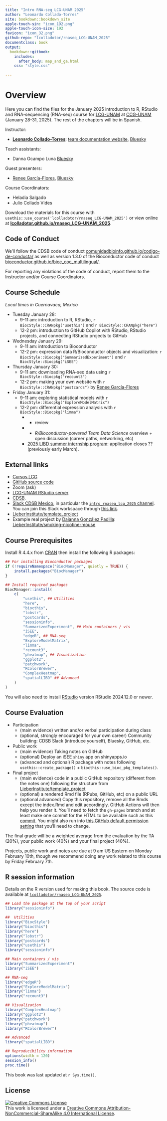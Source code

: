```yaml
---
title: "Intro RNA-seq LCG-UNAM 2025"
author: "Leonardo Collado-Torres"
site: bookdown::bookdown_site
apple-touch-sin: "icon_192.png"
apple-touch-icon-size: 192
favicon: "icon_32.png"
github-repo: "lcolladotor/rnaseq_LCG-UNAM_2025"
documentclass: book
output:
  bookdown::gitbook:
    includes:
      after_body: map_and_ga.html
    css: "style.css"
    
---
```


# Overview {-}

Here you can find the files for the January 2025 introduction to R, RStudio and RNA-sequencing (RNA-seq) course for [LCG-UNAM](https://lcg.unam.mx/) at [CCG-UNAM](https://ccg.unam.mx/) (January 28-31, 2025). The rest of the chapters will be in Spanish.

Instructor:

* [**Leonardo Collado-Torres**](http://lcolladotor.github.io/): [team documentation website](https://lcolladotor.github.io/bioc_team_ds/), [Bluesky](https://bsky.app/profile/lcolladotor.bsky.social)

Teach assistants:

* Danna Ocampo Luna [Bluesky](https://bsky.app/profile/genomic-swallow.bsky.social)

Guest presenters:

* [Renee García-Flores](https://reneegf.github.io/), [Bluesky](https://bsky.app/profile/freneegf.bsky.social)

<!--
* [Daianna González Padilla](https://daianna21.github.io/), [Bluesky](https://bsky.app/profile/daiannaglez.bsky.social)
* [Melissa Mayén Quiroz](https://melii99.github.io/), [Bluesky](https://bsky.app/profile/meli-mq99.bsky.social)
-->

Course Coordinators:

* Heladia Salgado
* Julio Collado Vides

Download the materials for this course with `usethis::use_course('lcolladotor/rnaseq_LCG-UNAM_2025')` or view online at [**lcolladotor.github.io/rnaseq_LCG-UNAM_2025**](http://lcolladotor.github.io/rnaseq_LCG-UNAM_2025).

## Code of Conduct {-}

We'll follow the CDSB code of conduct [comunidadbioinfo.github.io/codigo-de-conducta/](https://comunidadbioinfo.github.io/codigo-de-conducta/) as well as version 1.3.0 of the Bioconductor code of conduct [bioconductor.github.io/bioc_coc_multilingual/](https://bioconductor.github.io/bioc_coc_multilingual/). 

For reporting any violations of the code of conduct, report them to the Instructor and/or Course Coordinators.

## Course Schedule {-}

_Local times in Cuernavaca, Mexico_

* Tuesday January 28:
  - 9-11 am: introduction to R, RStudio, `r BiocStyle::CRANpkg("usethis")` and `r BiocStyle::CRANpkg("here")`
  - 12-2 pm: introduction to GitHub Copilot with RStudio, RStudio projects, and connecting RStudio projects to GitHub
* Wednesday January 29:
  - 9-11 am: introduction to Bioconductor
  - 12-2 pm: expression data R/Bioconductor objects and visualization: `r BiocStyle::Biocpkg("SummarizedExperiment")` and `r BiocStyle::Biocpkg("iSEE")`
* Thursday January 30:
  - 9-11 am: downloading RNA-seq data using `r BiocStyle::Biocpkg("recount3")`
  - 12-2 pm: making your own website with `r BiocStyle::CRANpkg("postcards")` by [Renee García-Flores](https://reneegf.github.io/)
* Friday January 31:
  - 9-11 am: exploring statistical models with `r BiocStyle::Biocpkg("ExploreModelMatrix")`
  - 12-2 pm: differential expression analysis with `r BiocStyle::Biocpkg("limma")`
    - + review
    - + _R/Bioconductor-powered Team Data Science_ overview + open discussion (career paths, networking, etc)
    - [2025 LIBD summer internship program](https://www.libd.org/summer-internship): application closes ?? (previously early March).
  
## External links {-}

* [Cursos LCG](https://cursos.lcg.unam.mx/course/view.php?id=235)
* [GitHub source code](https://github.com/lcolladotor/rnaseq_LCG-UNAM_2025)
* Zoom (ask)
* [LCG-UNAM RStudio server](http://132.248.220.108:8787/)
* [CDSB](https://comunidadbioinfo.github.io/). 
* [Slack CDSB Mexico](https://comunidadbioinfo.slack.com), in particular the [`intro_rnaseq_lcg_2025` channel](https://comunidadbioinfo.slack.com/archives/C089V30HHP0). You can join this Slack workspace through [this link](https://join.slack.com/t/comunidadbioinfo/shared_invite/zt-8lsvpm84-Fne1W0hadk6cpjgJS17Tnw).
* [LieberInstitute/template_project](https://github.com/LieberInstitute/template_project)
* Example real project by [Daianna González Padilla](https://daianna21.github.io/): [LieberInstitute/smoking-nicotine-mouse](https://github.com/LieberInstitute/smoking-nicotine-mouse)
  

## Course Prerequisites {-}

Install R 4.4.x from [CRAN](https://cran.r-project.org/) then install the following R packages:

```r
## For installing Bioconductor packages
if (!requireNamespace("BiocManager", quietly = TRUE)) {
    install.packages("BiocManager")
}

## Install required packages
BiocManager::install(
    c(
        "usethis", ## Utilities
        "here",
        "biocthis",
        "lobstr",
        "postcards",
        "sessioninfo",
        "SummarizedExperiment", ## Main containers / vis
        "iSEE",
        "edgeR", ## RNA-seq
        "ExploreModelMatrix",
        "limma",
        "recount3",
        "pheatmap", ## Visualization
        "ggplot2",
        "patchwork",
        "RColorBrewer",
        "ComplexHeatmap",
        "spatialLIBD" ## Advanced
    )
)
```

You will also need to install [RStudio](https://rstudio.com/products/rstudio/download/#download) version RStudio 2024.12.0 or newer.

## Course Evaluation {-}

* Participation
  - (main evidence) written and/or verbal participation during class
  - (optional, strongly encouraged for your own career) Community building: CDSB Slack (introduce yourself), Bluesky, GitHub, etc.
* Public work
  - (main evidence) Taking notes on GitHub
  - (optional) Deploy an iSEE `shiny` app on shinyapps.io
  - (advanced and optional) R package with notes following `usethis::create_package()` + `biocthis::use_bioc_pkg_templates()`.
* Final project
  - (main evidence) code in a public GitHub repository (different from the notes one) following the structure from [LieberInstitute/template_project](https://github.com/LieberInstitute/template_project)
  - (optional) a rendered Rmd file (RPubs, GitHub, etc) on a public URL
  - (optional advanced) Copy this repository, remove all the Rmds except the index.Rmd and edit accordingly. GitHub Actions will then help you render it. You'll need to fetch the `gh-pages` branch and at least make one commit for the HTML to be available such as this [commit](https://github.com/lcolladotor/rnaseq_LCG-UNAM_2021/commit/e15bd6c234dd0ca4233050a4a0a42184994fef3b). You might also run into [this GitHub default permission setting](https://github.com/ad-m/github-push-action/issues/96#issuecomment-1396347833) that you'll need to change.
  
The final grade will be a weighted average from the evaluation by the TA (20%), your public work (40%) and your final project (40%).

Projects, public work and notes are due at 9 am US Eastern on Monday February 10th, though we recommend doing any work related to this course by Friday February 7th.

## R session information {-}

Details on the R version used for making this book. The source code is available at [`lcolladotor/rnaseq_LCG-UNAM_2025`](https://github.com/lcolladotor/rnaseq_LCG-UNAM_2025).

```r
## Load the package at the top of your script
library("sessioninfo")

##  Utilities
library("BiocStyle")
library("biocthis")
library("here")
library("lobstr")
library("postcards")
library("usethis")
library("sessioninfo")

## Main containers / vis
library("SummarizedExperiment")
library("iSEE")

## RNA-seq
library("edgeR")
library("ExploreModelMatrix")
library("limma")
library("recount3")

## Visualization
library("ComplexHeatmap")
library("ggplot2")
library("patchwork")
library("pheatmap")
library("RColorBrewer")

## Advanced
library("spatialLIBD")
```

```r
## Reproducibility information
options(width = 120)
session_info()
proc.time()
```

This book was last updated at `r Sys.time()`.

## License  {-}

<a rel="license" href="http://creativecommons.org/licenses/by-nc-sa/4.0/"><img alt="Creative Commons License" style="border-width:0" src="https://i.creativecommons.org/l/by-nc-sa/4.0/88x31.png" /></a><br />This work is licensed under a <a rel="license" href="http://creativecommons.org/licenses/by-nc-sa/4.0/">Creative Commons Attribution-NonCommercial-ShareAlike 4.0 International License</a>.

